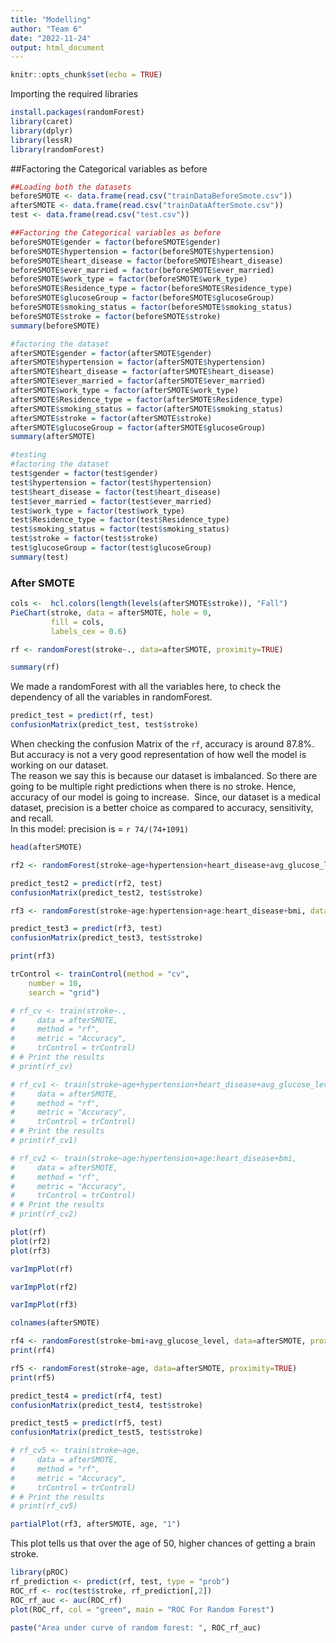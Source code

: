 ```yaml
---
title: "Modelling"
author: "Team 6"
date: "2022-11-24"
output: html_document
---
```


```r
knitr::opts_chunk$set(echo = TRUE)
```

Importing the required libraries
```r
install.packages(randomForest)
library(caret)
library(dplyr)
library(lessR)
library(randomForest)
```

##Factoring the Categorical variables as before 
```r
##Loading both the datasets 
beforeSMOTE <- data.frame(read.csv("trainDataBeforeSmote.csv"))
afterSMOTE <- data.frame(read.csv("trainDataAfterSmote.csv"))
test <- data.frame(read.csv("test.csv"))

##Factoring the Categorical variables as before 
beforeSMOTE$gender = factor(beforeSMOTE$gender)
beforeSMOTE$hypertension = factor(beforeSMOTE$hypertension)
beforeSMOTE$heart_disease = factor(beforeSMOTE$heart_disease)
beforeSMOTE$ever_married = factor(beforeSMOTE$ever_married)
beforeSMOTE$work_type = factor(beforeSMOTE$work_type)
beforeSMOTE$Residence_type = factor(beforeSMOTE$Residence_type)
beforeSMOTE$glucoseGroup = factor(beforeSMOTE$glucoseGroup)
beforeSMOTE$smoking_status = factor(beforeSMOTE$smoking_status)
beforeSMOTE$stroke = factor(beforeSMOTE$stroke)
summary(beforeSMOTE)

#factoring the dataset
afterSMOTE$gender = factor(afterSMOTE$gender)
afterSMOTE$hypertension = factor(afterSMOTE$hypertension)
afterSMOTE$heart_disease = factor(afterSMOTE$heart_disease)
afterSMOTE$ever_married = factor(afterSMOTE$ever_married)
afterSMOTE$work_type = factor(afterSMOTE$work_type)
afterSMOTE$Residence_type = factor(afterSMOTE$Residence_type)
afterSMOTE$smoking_status = factor(afterSMOTE$smoking_status)
afterSMOTE$stroke = factor(afterSMOTE$stroke)
afterSMOTE$glucoseGroup = factor(afterSMOTE$glucoseGroup)
summary(afterSMOTE)

#testing 
#factoring the dataset
test$gender = factor(test$gender)
test$hypertension = factor(test$hypertension)
test$heart_disease = factor(test$heart_disease)
test$ever_married = factor(test$ever_married)
test$work_type = factor(test$work_type)
test$Residence_type = factor(test$Residence_type)
test$smoking_status = factor(test$smoking_status)
test$stroke = factor(test$stroke)
test$glucoseGroup = factor(test$glucoseGroup)
summary(test)
```

### After SMOTE
```r
cols <-  hcl.colors(length(levels(afterSMOTE$stroke)), "Fall")
PieChart(stroke, data = afterSMOTE, hole = 0,
         fill = cols,
         labels_cex = 0.6)
```



```r
rf <- randomForest(stroke~., data=afterSMOTE, proximity=TRUE)
```

```r
summary(rf)
```

We made a randomForest with all the variables here, to check the dependency of all the variables in randomForest.\

```r
predict_test = predict(rf, test)
confusionMatrix(predict_test, test$stroke)
```
When checking the confusion Matrix of the `rf`, accuracy is around 87.8%. But accuracy is not a very good representation of how well the model is working on our dataset.\
The reason we say this is because our dataset is imbalanced. So there are going to be multiple right predictions when there is no stroke. Hence, accuracy of our model is going to increase.\ 
Since, our dataset is a medical dataset, precision is a better choice as compared to accuracy, sensitivity, and recall.\
In this model: precision is = `r 74/(74+1091)`



```r
head(afterSMOTE)
```

```r
rf2 <- randomForest(stroke~age+hypertension+heart_disease+avg_glucose_level, data=afterSMOTE, proximity=TRUE)
```

```r
predict_test2 = predict(rf2, test)
confusionMatrix(predict_test2, test$stroke)
```

```r
rf3 <- randomForest(stroke~age:hypertension+age:heart_disease+bmi, data=afterSMOTE, proximity=TRUE)
```

```r
predict_test3 = predict(rf3, test)
confusionMatrix(predict_test3, test$stroke)
```

```r
print(rf3)
```
```r
trControl <- trainControl(method = "cv",
    number = 10,
    search = "grid")
```

```r
# rf_cv <- train(stroke~.,
#     data = afterSMOTE,
#     method = "rf",
#     metric = "Accuracy",
#     trControl = trControl)
# # Print the results
# print(rf_cv)

```


```r
# rf_cv1 <- train(stroke~age+hypertension+heart_disease+avg_glucose_level,
#     data = afterSMOTE,
#     method = "rf",
#     metric = "Accuracy",
#     trControl = trControl)
# # Print the results
# print(rf_cv1)

```



```r
# rf_cv2 <- train(stroke~age:hypertension+age:heart_disease+bmi,
#     data = afterSMOTE,
#     method = "rf",
#     metric = "Accuracy",
#     trControl = trControl)
# # Print the results
# print(rf_cv2)

```




```r
plot(rf)
plot(rf2)
plot(rf3)
```

```r
varImpPlot(rf)
```

```r
varImpPlot(rf2)
```

```r
varImpPlot(rf3)
```

```r
colnames(afterSMOTE)
```



```r
rf4 <- randomForest(stroke~bmi+avg_glucose_level, data=afterSMOTE, proximity=TRUE)
print(rf4)
```

```r
rf5 <- randomForest(stroke~age, data=afterSMOTE, proximity=TRUE)
print(rf5)
```


```r
predict_test4 = predict(rf4, test)
confusionMatrix(predict_test4, test$stroke)
```

```r
predict_test5 = predict(rf5, test)
confusionMatrix(predict_test5, test$stroke) 
```


```r
# rf_cv5 <- train(stroke~age,
#     data = afterSMOTE,
#     method = "rf",
#     metric = "Accuracy",
#     trControl = trControl)
# # Print the results
# print(rf_cv5)

```



```r
partialPlot(rf3, afterSMOTE, age, "1")
```
 
This plot tells us that over the age of 50, higher chances of getting a brain stroke.\



```r
library(pROC)
rf_prediction <- predict(rf, test, type = "prob")
ROC_rf <- roc(test$stroke, rf_prediction[,2])
ROC_rf_auc <- auc(ROC_rf)
plot(ROC_rf, col = "green", main = "ROC For Random Forest")

paste("Area under curve of random forest: ", ROC_rf_auc)

```











